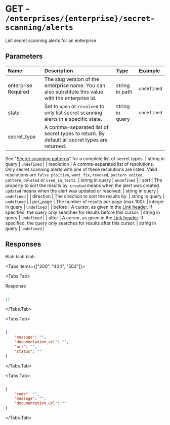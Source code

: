 
# GET - `/enterprises/{enterprise}/secret-scanning/alerts`

List secret scanning alerts for an enterprise

## Parameters

| Name | Description | Type | Example |
| :---- | :---- | :---- | :---- |
| enterprise <span class="bg-blue-100 text-blue-800 text-xs font-medium me-2 px-2.5 py-0.5 rounded dark:bg-blue-900 dark:text-blue-300">Required</span> | The slug version of the enterprise name. You can also substitute this value with the enterprise id. | string in path | `undefined` |
| state  | Set to `open` or `resolved` to only list secret scanning alerts in a specific state. | string in query | `undefined` |
| secret_type  | A comma-separated list of secret types to return. By default all secret types are returned.
See "[Secret scanning patterns](https://docs.github.com/code-security/secret-scanning/secret-scanning-patterns#supported-secrets-for-advanced-security)"
for a complete list of secret types. | string in query | `undefined` |
| resolution  | A comma-separated list of resolutions. Only secret scanning alerts with one of these resolutions are listed. Valid resolutions are `false_positive`, `wont_fix`, `revoked`, `pattern_edited`, `pattern_deleted` or `used_in_tests`. | string in query | `undefined` |
| sort  | The property to sort the results by. `created` means when the alert was created. `updated` means when the alert was updated or resolved. | string in query | `undefined` |
| direction  | The direction to sort the results by. | string in query | `undefined` |
| per_page  | The number of results per page (max 100). | integer in query | `undefined` |
| before  | A cursor, as given in the [Link header](https://docs.github.com/rest/overview/resources-in-the-rest-api#link-header). If specified, the query only searches for results before this cursor. | string in query | `undefined` |
| after  | A cursor, as given in the [Link header](https://docs.github.com/rest/overview/resources-in-the-rest-api#link-header). If specified, the query only searches for results after this cursor. | string in query | `undefined` |

## Responses

Blah blah blah.

<Tabs items={["200", "404", "503"]}>

<Tabs.Tab>

Response

```json

[]

```

</Tabs.Tab>

<Tabs.Tab>



```json

{
    "message": "",
    "documentation_url": "",
    "url": "",
    "status": ""
}

```

</Tabs.Tab>

<Tabs.Tab>



```json

{
    "code": "",
    "message": "",
    "documentation_url": ""
}

```

</Tabs.Tab>

</Tabs>